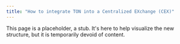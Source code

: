```yaml
---
title: "How to integrate TON into a Centralized EXchange (CEX)"
---
```


This page is a placeholder, a stub. It's here to help visualize the new structure, but it is temporarily devoid of content.
